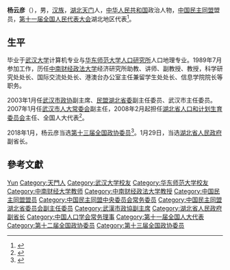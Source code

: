 '''杨云彦'''（{{bd|1963年|9月||}}），男，[[汉族|汉族]]，[[湖北|湖北]][[天门市|天门]]人，[[中华人民共和国|中华人民共和国]]政治人物，[[中国民主同盟|中国民主同盟]]盟员，[[第十一届全国人民代表大会|第十一届全国人民代表大会]]湖北地区代表<ref>{{cite web|author=新华网|title=第十一届全国人大代表|url=http://news.xinhuanet.com/ziliao/2008-03/03/content_7708230.htm?node=36628|publisher=新华网|accessdate=2014-01-07|archive-date=2014-01-10|archive-url=https://web.archive.org/web/20140110211415/http://news.xinhuanet.com/ziliao/2008-03/03/content_7708230.htm?node=36628|dead-url=no}}</ref>。

== 生平 ==
毕业于[[武汉大学|武汉大学]]计算机专业与[[华东师范大学|华东师范大学]][[人口|人口]][[研究所|研究所]]人口地理专业。1989年7月参加工作，历任[[中南财经政法大学|中南财经政法大学]]经济研究所助教、讲师、副教授、教授，科学研究处处长、国际交流处处长、港澳台办公室主任兼留学生处处长、信息学院院长等职务。

2003年1月任[[武汉市政协|武汉市政协]]副主席、[[民盟湖北省委|民盟湖北省委]]副主任委员、武汉市主任委员。2007年1月任[[武汉市人大常委会|武汉市人大常委会]]副主任，2008年2月起担任[[湖北省人口和计划生育委员会|湖北省人口和计划生育委员会]]主任、全国人大代表<ref>{{cite news|title=全国人大代表信息-杨云彦|url=http://210.82.31.1:8084/delegate/viewDelegate.action?dbid=111594|accessdate=2013-04-05|newspaper=全国人大网|archive-url=https://web.archive.org/web/20140505055322/http://www.npc.gov.cn/delegate/viewDelegate.action?dbid=111594|archive-date=2014-05-05|dead-url=yes}}</ref>。

2018年1月，杨云彦当选[[中国人民政治协商会议第十三届全国委员会委员名单|第十三届全国政协委员]]<ref>{{Cite web|url=http://sports.163.com/18/0126/06/D92BRKK400051C89.html|title=中国人民政治协商会议第十三届全国委员会委员名单|accessdate=2018-01-26|last=|work=网易|archive-url=https://web.archive.org/web/20180127143232/http://sports.163.com/18/0126/06/D92BRKK400051C89.html|archive-date=2018-01-27|dead-url=yes}}</ref>。1月29日，当选[[湖北省人民政府|湖北省人民政府]]副省长。

== 參考文獻 ==
{{reflist}}

{{湖北省领导人}}
{{Navboxes
| title  = 杨云彦在[[中国人口学会|中国人口学会]]的职务
| list1  =
{{中国人口学会第七届理事会}}
{{中国人口学会第八届理事会}}
}}
{{Navboxes
| title  = 杨云彦在[[中国民主同盟|中国民主同盟]]的职务
| list1  =
{{中国民主同盟第十二届中央委员会}}
}}

{{Authority control}}
{{DEFAULTSORT:Yang yunyan}}
[[Category:杨姓|Yun]]
[[Category:天門人|Category:天門人]]
[[Category:武汉大学校友|Category:武汉大学校友]]
[[Category:华东师范大学校友|Category:华东师范大学校友]]
[[Category:中南财经大学教师|Category:中南财经大学教师]]
[[Category:中南财经政法大学教授|Category:中南财经政法大学教授]]
[[Category:中国民主同盟盟员|Category:中国民主同盟盟员]]
[[Category:中国民主同盟中央委员会常务委员|Category:中国民主同盟中央委员会常务委员]]
[[Category:中国民主同盟湖北省委员会副主任委员|Category:中国民主同盟湖北省委员会副主任委员]]
[[Category:武漢市政協副主席|Category:武漢市政協副主席]]
[[Category:湖北省人民政府副省长|Category:湖北省人民政府副省长]]
[[Category:中国人口学会常务理事|Category:中国人口学会常务理事]]
[[Category:第十一届全国人大代表|Category:第十一届全国人大代表]]
[[Category:第十二届全国政协委员|Category:第十二届全国政协委员]]
[[Category:第十三届全国政协委员|Category:第十三届全国政协委员]]